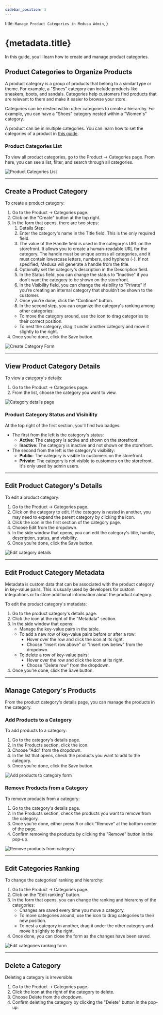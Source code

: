 ```yaml
---
sidebar_position: 5
---
```



  title: `Manage Product Categories in Medusa Admin`,
}

# {metadata.title}

In this guide, you’ll learn how to create and manage product categories.

## Product Categories to Organize Products

A product category is a group of products that belong to a similar type or theme. For example, a "Shoes" category can include products like sneakers, boots, and sandals. Categories help customers find products that are relevant to them and make it easier to browse your store.

Categories can be nested within other categories to create a hierarchy. For example, you can have a "Shoes" category nested within a "Women's" category.

A product can be in multiple categories. You can learn how to set the categories of a product in [this guide](../edit/page.mdx#manage-product-organization).

### Product Categories List

To view all product categories, go to the Product → Categories page. From here, you can see a list, filter, and search through all categories.

![Product Categories List](https://res.cloudinary.com/dza7lstvk/image/upload/v1739874267/User%20Guide/Screenshot_2025-02-18_at_12.24.12_PM_y9ua61.png)

---

## Create a Product Category

To create a product category:

1. Go to the Product → Categories page.
2. Click on the "Create" button at the top right.
3. In the form that opens, there are two steps:
    1. Details Step:
      1. Enter the category's name in the Title field. This is the only required field.
      2. The value of the Handle field is used in the category's URL on the storefront. It allows you to create a human-readable URL for the category. The handle must be unique across all categories, and it must contain lowercase letters, numbers, and hyphens (`-`). If not specified, Medusa will generate a handle from the title.
      3. Optionally set the category's description in the Description field.
      4. In the Status field, you can change the status to "Inactive" if you don't want the category to be shown on the storefront.
      5. In the Visibility field, you can change the visibility to "Private" if you’re creating an internal category that shouldn’t be shown to the customer.
      6. Once you're done, click the "Continue" button.
    2. In the second step, you can organize the category's ranking among other categories:
      - To move the category around, use the <InlineIcon Icon={DotsSix} alt="drag" /> icon to drag categories to their correct position.
      - To nest the category, drag it under another category and move it slightly to the right.
4. Once you’re done, click the Save button.

![Create Category Form](https://res.cloudinary.com/dza7lstvk/image/upload/v1739874884/User%20Guide/Screenshot_2025-02-18_at_12.30.06_PM_z53wwi.png)

---

## View Product Category Details

To view a category's details:

1. Go to the Product → Categories page.
2. From the list, choose the category you want to view.

![Category details page](https://res.cloudinary.com/dza7lstvk/image/upload/v1739874959/User%20Guide/Screenshot_2025-02-18_at_12.35.43_PM_wfijxl.png)

### Product Category Status and Visibility

At the top right of the first section, you'll find two badges:

- The first from the left is the category's status:
  - **Active**: The category is active and shown on the storefront.
  - **Inactive**: The category is inactive and not shown on the storefront.
- The second from the left is the category's visibility:
  - **Public**: The category is visible to customers on the storefront.
  - **Private**: The category is not visible to customers on the storefront. It's only used by admin users.

---

## Edit Product Category's Details

To edit a product category:

1. Go to the Product → Categories page.
2. Click on the category to edit. If the category is nested in another, you may need to expand the parent category by clicking the <InlineIcon Icon={TriangleRightMini} alt="expand" /> icon.
3. Click the <InlineIcon Icon={EllipsisHorizontal} alt="three-dots" /> icon in the first section of the category page.
4. Choose Edit from the dropdown.
4. In the side window that opens, you can edit the category's title, handle, description, status, and visibility.
5. Once you’re done, click the Save button.

![Edit category details](https://res.cloudinary.com/dza7lstvk/image/upload/v1739875051/User%20Guide/Screenshot_2025-02-18_at_12.37.20_PM_onbpgn.png)

---

## Edit Product Category Metadata

Metadata is custom data that can be associated with the product category in key-value pairs. This is usually used by developers for custom integrations or to store additional information about the product category.

To edit the product category's metadata:

1. Go to the product category's details page.
2. Click the <InlineIcon Icon={ArrowUpRightOnBox} alt="arrow" /> icon at the right of the "Metadata" section.
3. In the side window that opens:
    - Manage the key-value pairs in the table.
    - To add a new row of key-value pairs before or after a row:
        - Hover over the row and click the <InlineIcon Icon={EllipsisVertical} alt="three-dots" /> icon at its right.
        - Choose "Insert row above" or "Insert row below" from the dropdown.
    - To delete a row of key-value pairs:
        - Hover over the row and click the <InlineIcon Icon={EllipsisVertical} alt="three-dots" /> icon at its right.
        - Choose "Delete row" from the dropdown.
4. Once you're done, click the Save button.

---

## Manage Category's Products

From the product category's details page, you can manage the products in the category.

### Add Products to a Category

To add products to a category:

1. Go to the category's details page.
2. In the Products section, click the <InlineIcon Icon={EllipsisHorizontal} alt="three-dots" /> icon.
3. Choose "Add" from the dropdown.
4. In the list that opens, check the products you want to add to the category.
5. Once you’re done, click the Save button.

![Add products to category form](https://res.cloudinary.com/dza7lstvk/image/upload/v1739875239/User%20Guide/Screenshot_2025-02-18_at_12.40.28_PM_ffenap.png)

### Remove Products from a Category

To remove products from a category:

1. Go to the category's details page.
2. In the Products section, check the products you want to remove from the category.
3. Once you're done, either press <Kbd>R</Kbd> or click "Remove" at the bottom center of the page.
4. Confirm removing the products by clicking the "Remove" button in the pop-up.

![Remove products from category](https://res.cloudinary.com/dza7lstvk/image/upload/v1739875474/User%20Guide/Screenshot_2025-02-18_at_12.44.16_PM_vji2v1.png)

---

## Edit Categories Ranking

To change the categories' ranking and hierarchy:

1. Go to the Product → Categories page.
2. Click on the "Edit ranking" button.
3. In the form that opens, you can change the ranking and hierarchy of the categories:
    - Changes are saved every time you move a category.
    - To move categories around, use the <InlineIcon Icon={DotsSix} alt="drag" /> icon to drag categories to their new position.
    - To nest a category in another, drag it under the other category and move it slightly to the right.
4. Once done, you can close the form as the changes have been saved.

![Edit categories ranking form](https://res.cloudinary.com/dza7lstvk/image/upload/v1739875802/User%20Guide/Screenshot_2025-02-18_at_12.49.47_PM_s3lnpc.png)

---

## Delete a Category

<Note type="warning">

Deleting a category is irreversible.

</Note>

1. Go to the Product → Categories page.
2. Click the <InlineIcon Icon={EllipsisHorizontal} alt="three-dots" /> icon at the right of the category to delete.
3. Choose Delete from the dropdown.
4. Confirm deleting the category by clicking the "Delete" button in the pop-up.
